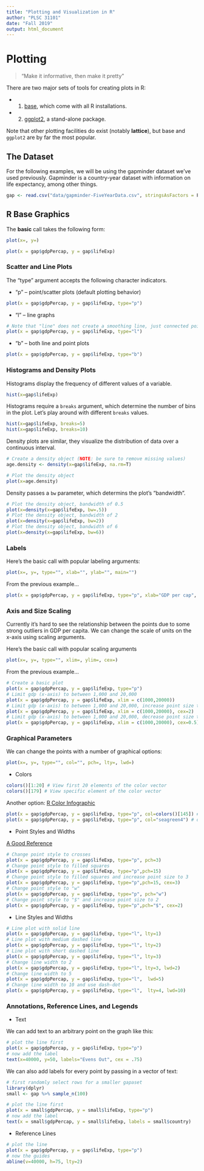 ```yaml
---
title: "Plotting and Visualization in R"
author: "PLSC 31101"
date: "Fall 2019"
output: html_document
---
```


# Plotting

> "Make it informative, then make it pretty"

There are two major sets of tools for creating plots in R:

* 1. [base](#1-r-base-graphics), which come with all R installations. 
* 2. [ggplot2](#2-ggplot2), a stand-alone package.  

Note that other plotting facilities do exist (notably **lattice**), but base and `ggplot2` are by far the most popular. 

## The Dataset

For the following examples, we will be using the gapminder dataset we've used previously. Gapminder is a country-year dataset with information on life expectancy, among other things.

```r
gap <- read.csv("data/gapminder-FiveYearData.csv", stringsAsFactors = F)
```

## R Base Graphics

The **basic** call takes the following form:

```r
plot(x=, y=)
```
```r
plot(x = gap$gdpPercap, y = gap$lifeExp)
```

### Scatter and Line Plots

The "type" argument accepts the following character indicators.

* "p" -- point/scatter plots (default plotting behavior)

```r
plot(x = gap$gdpPercap, y = gap$lifeExp, type="p")
```

* "l" -- line graphs

```r
# Note that "line" does not create a smoothing line, just connected points
plot(x = gap$gdpPercap, y = gap$lifeExp, type="l") 
```

* "b" -- both line and point plots

```r
plot(x = gap$gdpPercap, y = gap$lifeExp, type="b") 
```

### Histograms and Density Plots

Histograms display the frequency of different values of a variable.

```r
hist(x=gap$lifeExp)
```

Histograms require a `breaks` argument, which determine the number of bins in the plot. Let's play around with different `breaks` values.

```r
hist(x=gap$lifeExp, breaks=5)
hist(x=gap$lifeExp, breaks=10)
```

Density plots are similar, they visualize the distribution of data over a continuous interval. 

```r
# Create a density object (NOTE: be sure to remove missing values)
age.density <- density(x=gap$lifeExp, na.rm=T)

# Plot the density object
plot(x=age.density)
```

Density passes a `bw` parameter, which determins the plot's "bandwidth". 

```r
# Plot the density object, bandwidth of 0.5
plot(x=density(x=gap$lifeExp, bw=.5))
# Plot the density object, bandwidth of 2
plot(x=density(x=gap$lifeExp, bw=2))
# Plot the density object, bandwidth of 6
plot(x=density(x=gap$lifeExp, bw=6)) 
```

### Labels

Here's the basic call with popular labeling arguments:

```r
plot(x=, y=, type="", xlab="", ylab="", main="") 
```

From the previous example...

```r
plot(x = gap$gdpPercap, y = gap$lifeExp, type="p", xlab="GDP per cap", ylab="Life Expectancy", main="Life Expectancy ~ GDP") # Add labels for axes and overall plot
```

### Axis and Size Scaling

Currently it’s hard to see the relationship between the points due to some strong outliers in GDP per capita. We can change the scale of units on the x-axis using scaling arguments.

Here's the basic call with popular scaling arguments

```r
plot(x=, y=, type="", xlim=, ylim=, cex=)
```

From the previous example...

```r
# Create a basic plot
plot(x = gap$gdpPercap, y = gap$lifeExp, type="p")
# Limit gdp (x-axis) to between 1,000 and 20,000
plot(x = gap$gdpPercap, y = gap$lifeExp, xlim = c(1000,20000)) 
# Limit gdp (x-axis) to between 1,000 and 20,000, increase point size to 2
plot(x = gap$gdpPercap, y = gap$lifeExp, xlim = c(1000,20000), cex=2) 
# Limit gdp (x-axis) to between 1,000 and 20,000, decrease point size to 0.5
plot(x = gap$gdpPercap, y = gap$lifeExp, xlim = c(1000,20000), cex=0.5)  
```

### Graphical Parameters

We can change the points with a number of graphical options:

```r
plot(x=, y=, type="", col="", pch=, lty=, lwd=)
```

* Colors

```r
colors()[1:20] # View first 20 elements of the color vector
colors()[179] # View specific element of the color vector
```

Another option: [R Color Infographic](http://research.stowers-institute.org/efg/R/Color/Chart/ColorsChart1.jpg)
```r
plot(x = gap$gdpPercap, y = gap$lifeExp, type="p", col=colors()[145]) # or col="gold3"
plot(x = gap$gdpPercap, y = gap$lifeExp, type="p", col="seagreen4") # or col=colors()[578]
```

* Point Styles and Widths

[A Good Reference](http://www.endmemo.com/program/R/pic/pchsymbols.png)

```r
# Change point style to crosses
plot(x = gap$gdpPercap, y = gap$lifeExp, type="p", pch=3) 
# Change point style to filled squares
plot(x = gap$gdpPercap, y = gap$lifeExp, type="p",pch=15) 
# Change point style to filled squares and increase point size to 3
plot(x = gap$gdpPercap, y = gap$lifeExp, type="p",pch=15, cex=3) 
# Change point style to "w"
plot(x = gap$gdpPercap, y = gap$lifeExp, type="p", pch="w")
# Change point style to "$" and increase point size to 2
plot(x = gap$gdpPercap, y = gap$lifeExp, type="p",pch="$", cex=2) 
```

* Line Styles and Widths

```r
# Line plot with solid line
plot(x = gap$gdpPercap, y = gap$lifeExp, type="l", lty=1)
# Line plot with medium dashed line
plot(x = gap$gdpPercap, y = gap$lifeExp, type="l", lty=2)
# Line plot with short dashed line
plot(x = gap$gdpPercap, y = gap$lifeExp, type="l", lty=3)
# Change line width to 2
plot(x = gap$gdpPercap, y = gap$lifeExp, type="l", lty=3, lwd=2)
# Change line width to 5
plot(x = gap$gdpPercap, y = gap$lifeExp, type="l",  lwd=5)
# Change line width to 10 and use dash-dot
plot(x = gap$gdpPercap, y = gap$lifeExp, type="l",  lty=4, lwd=10)
```

### Annotations, Reference Lines, and Legends

* Text

We can add text to an arbitrary point on the graph like this:

```r
# plot the line first
plot(x = gap$gdpPercap, y = gap$lifeExp, type="p")
# now add the label
text(x=40000, y=50, labels="Evens Out", cex = .75)
```

We can also add labels for every point by passing in a vector of text:

```r
# first randomly select rows for a smaller gapaset
library(dplyr)
small <- gap %>% sample_n(100)

# plot the line first
plot(x = small$gdpPercap, y = small$lifeExp, type="p")
# now add the label
text(x = small$gdpPercap, y = small$lifeExp, labels = small$country)
```

* Reference Lines

```r
# plot the line
plot(x = gap$gdpPercap, y = gap$lifeExp, type="p")
# now the guides
abline(v=40000, h=75, lty=2)
```

